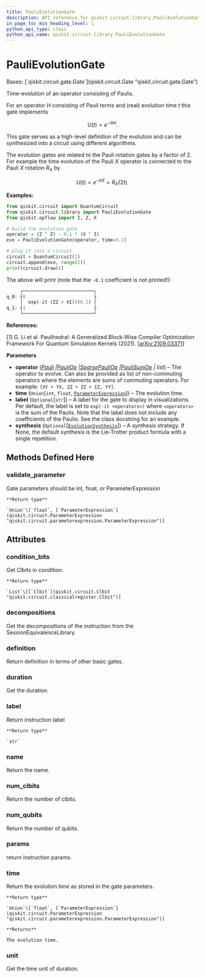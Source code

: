 ```yaml
---
title: PauliEvolutionGate
description: API reference for qiskit.circuit.library.PauliEvolutionGate
in_page_toc_min_heading_level: 1
python_api_type: class
python_api_name: qiskit.circuit.library.PauliEvolutionGate
---
```


# PauliEvolutionGate

<Class id="qiskit.circuit.library.PauliEvolutionGate" github="https://github.com/qiskit/qiskit/tree/stable/0.22/qiskit/circuit/library/pauli_evolution.py" signature="PauliEvolutionGate(operator, time=1.0, label=None, synthesis=None)">
  Bases: [`qiskit.circuit.gate.Gate`](qiskit.circuit.Gate "qiskit.circuit.gate.Gate")

  Time-evolution of an operator consisting of Paulis.

  For an operator $H$ consisting of Pauli terms and (real) evolution time $t$ this gate implements

  $$
  U(t) = e^{-itH}.
  $$

  This gate serves as a high-level definition of the evolution and can be synthesized into a circuit using different algorithms.

  The evolution gates are related to the Pauli rotation gates by a factor of 2. For example the time evolution of the Pauli $X$ operator is connected to the Pauli $X$ rotation $R_X$ by

  $$
  U(t) = e^{-itX} = R_X(2t).
  $$

  **Examples:**

  ```python
  from qiskit.circuit import QuantumCircuit
  from qiskit.circuit.library import PauliEvolutionGate
  from qiskit.opflow import I, Z, X

  # build the evolution gate
  operator = (Z ^ Z) - 0.1 * (X ^ I)
  evo = PauliEvolutionGate(operator, time=0.2)

  # plug it into a circuit
  circuit = QuantumCircuit(2)
  circuit.append(evo, range(2))
  print(circuit.draw())
  ```

  The above will print (note that the `-0.1` coefficient is not printed!):

  ```python
       ┌──────────────────────────┐
  q_0: ┤0                         ├
       │  exp(-it (ZZ + XI))(0.2) │
  q_1: ┤1                         ├
       └──────────────────────────┘
  ```

  **References:**

  \[1] G. Li et al. Paulihedral: A Generalized Block-Wise Compiler Optimization Framework For Quantum Simulation Kernels (2021). \[[arXiv:2109.03371](https://arxiv.org/abs/2109.03371)]

  **Parameters**

  *   **operator** ([*Pauli*](qiskit.quantum_info.Pauli "qiskit.quantum_info.Pauli")  *|*[*PauliOp*](qiskit.opflow.primitive_ops.PauliOp "qiskit.opflow.primitive_ops.PauliOp")  *|*[*SparsePauliOp*](qiskit.quantum_info.SparsePauliOp "qiskit.quantum_info.SparsePauliOp")  *|*[*PauliSumOp*](qiskit.opflow.primitive_ops.PauliSumOp "qiskit.opflow.primitive_ops.PauliSumOp") *| list*) – The operator to evolve. Can also be provided as list of non-commuting operators where the elements are sums of commuting operators. For example: `[XY + YX, ZZ + ZI + IZ, YY]`.
  *   **time** (`Union`\[`int`, `float`, [`ParameterExpression`](qiskit.circuit.ParameterExpression "qiskit.circuit.parameterexpression.ParameterExpression")]) – The evolution time.
  *   **label** (`Optional`\[`str`]) – A label for the gate to display in visualizations. Per default, the label is set to `exp(-it <operators>)` where `<operators>` is the sum of the Paulis. Note that the label does not include any coefficients of the Paulis. See the class docstring for an example.
  *   **synthesis** (`Optional`\[[`EvolutionSynthesis`](qiskit.synthesis.EvolutionSynthesis "qiskit.synthesis.evolution.evolution_synthesis.EvolutionSynthesis")]) – A synthesis strategy. If None, the default synthesis is the Lie-Trotter product formula with a single repetition.

  ## Methods Defined Here

  ### validate\_parameter

  <Function id="qiskit.circuit.library.PauliEvolutionGate.validate_parameter" name="validate_parameter" signature="PauliEvolutionGate.validate_parameter(parameter)">
    Gate parameters should be int, float, or ParameterExpression

    **Return type**

    `Union`\[`float`, [`ParameterExpression`](qiskit.circuit.ParameterExpression "qiskit.circuit.parameterexpression.ParameterExpression")]
  </Function>

  ## Attributes

  ### condition\_bits

  <Attribute id="qiskit.circuit.library.PauliEvolutionGate.condition_bits" name="condition_bits">
    Get Clbits in condition.

    **Return type**

    `List`\[[`Clbit`](qiskit.circuit.Clbit "qiskit.circuit.classicalregister.Clbit")]
  </Attribute>

  ### decompositions

  <Attribute id="qiskit.circuit.library.PauliEvolutionGate.decompositions" name="decompositions">
    Get the decompositions of the instruction from the SessionEquivalenceLibrary.
  </Attribute>

  ### definition

  <Attribute id="qiskit.circuit.library.PauliEvolutionGate.definition" name="definition">
    Return definition in terms of other basic gates.
  </Attribute>

  ### duration

  <Attribute id="qiskit.circuit.library.PauliEvolutionGate.duration" name="duration">
    Get the duration.
  </Attribute>

  ### label

  <Attribute id="qiskit.circuit.library.PauliEvolutionGate.label" name="label">
    Return instruction label

    **Return type**

    `str`
  </Attribute>

  ### name

  <Attribute id="qiskit.circuit.library.PauliEvolutionGate.name" name="name">
    Return the name.
  </Attribute>

  ### num\_clbits

  <Attribute id="qiskit.circuit.library.PauliEvolutionGate.num_clbits" name="num_clbits">
    Return the number of clbits.
  </Attribute>

  ### num\_qubits

  <Attribute id="qiskit.circuit.library.PauliEvolutionGate.num_qubits" name="num_qubits">
    Return the number of qubits.
  </Attribute>

  ### params

  <Attribute id="qiskit.circuit.library.PauliEvolutionGate.params" name="params">
    return instruction params.
  </Attribute>

  ### time

  <Attribute id="qiskit.circuit.library.PauliEvolutionGate.time" name="time">
    Return the evolution time as stored in the gate parameters.

    **Return type**

    `Union`\[`float`, [`ParameterExpression`](qiskit.circuit.ParameterExpression "qiskit.circuit.parameterexpression.ParameterExpression")]

    **Returns**

    The evolution time.
  </Attribute>

  ### unit

  <Attribute id="qiskit.circuit.library.PauliEvolutionGate.unit" name="unit">
    Get the time unit of duration.
  </Attribute>
</Class>

